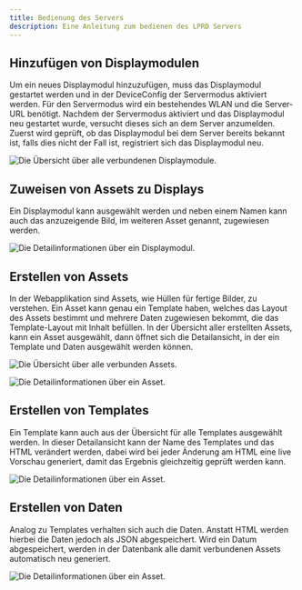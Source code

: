 ```yaml
---
title: Bedienung des Servers
description: Eine Anleitung zum bedienen des LPRD Servers
---
```


## Hinzufügen von Displaymodulen

Um ein neues Displaymodul hinzuzufügen, muss das Displaymodul gestartet werden und in der DeviceConfig der Servermodus aktiviert werden. Für den Servermodus wird ein bestehendes WLAN und die Server-URL benötigt. Nachdem der Servermodus aktiviert und das Displaymodul neu gestartet wurde, versucht dieses sich an dem Server anzumelden. Zuerst wird geprüft, ob das Displaymodul bei dem Server bereits bekannt ist, falls dies nicht der Fall ist, registriert sich das Displaymodul neu. 

![Die Übersicht über alle verbundenen Displaymodule.](../../../../assets/de/guides/server/APP-AlleDisplays.png)

## Zuweisen von Assets zu Displays


Ein Displaymodul kann ausgewählt werden und neben einem Namen kann auch das anzuzeigende Bild, im weiteren Asset genannt, zugewiesen werden.  

![Die Detailinformationen über ein Displaymodul.](../../../../assets/de/guides/server/APP-DetailDisplay.png)

## Erstellen von Assets


In der Webapplikation sind Assets, wie Hüllen für fertige Bilder, zu verstehen. Ein Asset kann genau ein Template haben, welches das Layout des Assets bestimmt und mehrere Daten zugewiesen bekommt, die das Template-Layout mit Inhalt befüllen. In der Übersicht aller erstellten Assets, kann ein Asset ausgewählt, dann öffnet sich die Detailansicht, in der ein Template und Daten ausgewählt werden können. 

![Die Übersicht über alle verbunden Assets.](../../../../assets/de/guides/server/APP-AlleAssets.png)

![Die Detailinformationen über ein Asset.](../../../../assets/de/guides/server/APP-DetailAsset.png)

## Erstellen von Templates


Ein Template kann auch aus der Übersicht für alle Templates ausgewählt werden. In dieser Detailansicht kann der Name des Templates und das HTML verändert werden, dabei wird bei jeder Änderung am HTML eine live Vorschau generiert, damit das Ergebnis gleichzeitig geprüft werden kann. 

![Die Detailinformationen über ein Asset.](../../../../assets/de/guides/server/APP-DetailTemplate.png)

## Erstellen von Daten


Analog zu Templates verhalten sich auch die Daten. Anstatt HTML werden hierbei die Daten jedoch als JSON abgespeichert. Wird ein Datum abgespeichert, werden in der Datenbank alle damit verbundenen Assets automatisch neu generiert. 

![Die Detailinformationen über ein Asset.](../../../../assets/de/guides/server/APP-DetailData.png)